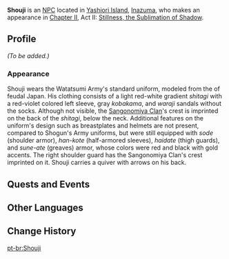 {{Meta
<!-- Remove this template after adding the missing info -->
|missing_NPC_profile  = yes
}}
{{Character Infobox
|type             = Quest NPC
|image            = NPC Shouji.png
|region           = Inazuma
|location         = Inazuma
|affiliation      = Watatsumi Army
|title            = Sangonomiya Samurai
}}
'''Shouji''' is an [[NPC]] located in [[Yashiori Island]], [[Inazuma]], who makes an appearance in [[Chapter II]], Act II: [[Stillness, the Sublimation of Shadow]].

==Profile==
<!-- detailed story/lore information goes here -->
''(To be added.)''

===Appearance===
Shouji wears the Watatsumi Army's standard uniform, modeled from the {{Lang|''ashigaru''|ja=足軽}} of feudal Japan. His clothing consists of a light red-white gradient ''shitagi'' with a red-violet colored left sleeve, gray ''kobakama'', and ''waraji'' sandals without the socks. Although not visible, the [[Sangonomiya Clan]]'s crest is imprinted on the back of the ''shitagi'', below the neck. Additional features on the uniform's design such as breastplates and helmets are not present, compared to Shogun's Army uniforms, but were still equipped with ''sode'' (shoulder armor), ''han-kote'' (half-armored sleeves), ''haidate'' (thigh guards), and ''sune-ate'' (greaves) armor, whose colors were red and black with gold accents. The right shoulder guard has the Sangonomiya Clan's crest imprinted on it. Shouji carries a quiver with arrows on his back.

==Quests and Events==
{{Quests and Events}}

==Other Languages==
{{Other Languages
|default_hidden = 1
|en      = Shouji
|zhs     = 正二
|zhs_rm  = Zhèng'èr
|zht     = 正二
|zht_rm  = Zhèng'èr
|ja      = 正二
|ja_rm   = Shouji
|ko      = 쇼우지
|es      = Shouji
|fr      = Shouji
|ru      = Сёдзи
|th      = Shouji
|vi      = Shouji
|de      = Shouji
|id      = Shouji
|pt      = Shouji
|tr      = Shouji
|it      = Shouji
}}

==Change History==
{{Change History|2.0}}

[[pt-br:Shouji]]